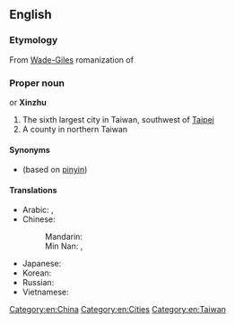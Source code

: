 ==English==
{{wikipedia}}

===Etymology===
From [[Wade-Giles]] romanization of {{etyl|cmn|en}} {{m|cmn|新竹|tr=Xīnzhú}}

===Proper noun===
{{en-proper noun}} or '''Xinzhu'''

# The sixth largest city in Taiwan, southwest of [[Taipei]]
# A county in northern Taiwan

====Synonyms====
* {{l|en|Xinzhu}} (based on [[pinyin]])

====Translations====
{{trans-top|a city in Taiwan}}
* Arabic: {{t|ar|شِينْجُو|m|tr=šinjū}}, {{t|ar|شِينْتْشُو|m|tr=šintšū}}
* Chinese:
*: Mandarin: {{t+|cmn|新竹|tr=Xīnzhú|sc=Hani}}
*: Min Nan: {{t|nan|竹塹|tr=Tek-chhàm|sc=Hans}}, {{t|nan|新竹|tr=Sin-tek|sc=Hans}}
{{trans-mid}}
* Japanese: {{t|ja|新竹|tr=しんちく, Shinchiku}}
* Korean: {{t+|ko|신주|tr=Sinju}}
* Russian: {{t|ru|Синьчжу́|m}}
* Vietnamese: {{t|vi|Tân Trúc}}
{{trans-bottom}}

[[Category:en:China]]
[[Category:en:Cities]]
[[Category:en:Taiwan]]